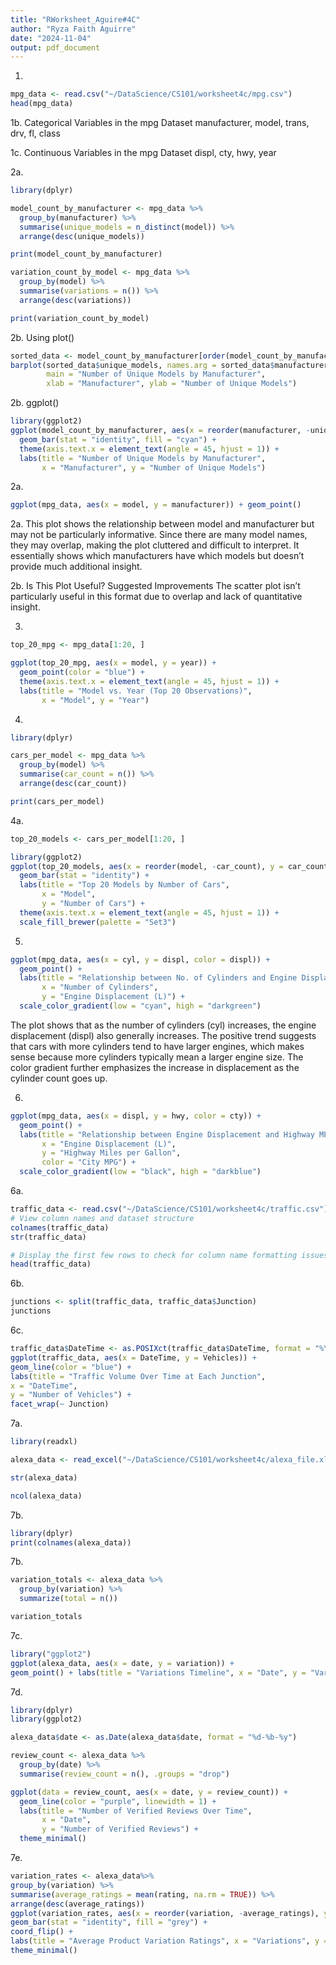 ```yaml
---
title: "RWorksheet_Aguire#4C"
author: "Ryza Faith Aguirre"
date: "2024-11-04"
output: pdf_document
---
```

1.
```r
mpg_data <- read.csv("~/DataScience/CS101/worksheet4c/mpg.csv")
head(mpg_data)
```
1b. Categorical Variables in the mpg Dataset
manufacturer, model, trans, drv, fl, class 

1c. Continuous Variables in the mpg Dataset
displ, cty, hwy, year

2a.
```r
library(dplyr)

model_count_by_manufacturer <- mpg_data %>%
  group_by(manufacturer) %>%
  summarise(unique_models = n_distinct(model)) %>%
  arrange(desc(unique_models))

print(model_count_by_manufacturer)

variation_count_by_model <- mpg_data %>%
  group_by(model) %>%
  summarise(variations = n()) %>%
  arrange(desc(variations))

print(variation_count_by_model)


```
2b. Using plot()
```r
sorted_data <- model_count_by_manufacturer[order(model_count_by_manufacturer$unique_models, decreasing = TRUE),]
barplot(sorted_data$unique_models, names.arg = sorted_data$manufacturer, las = 2, col = "cyan",
        main = "Number of Unique Models by Manufacturer",
        xlab = "Manufacturer", ylab = "Number of Unique Models")

```
2b. ggplot()
```r
library(ggplot2)
ggplot(model_count_by_manufacturer, aes(x = reorder(manufacturer, -unique_models), y = unique_models)) +
  geom_bar(stat = "identity", fill = "cyan") +
  theme(axis.text.x = element_text(angle = 45, hjust = 1)) +
  labs(title = "Number of Unique Models by Manufacturer",
       x = "Manufacturer", y = "Number of Unique Models")

```
2a.
```r
ggplot(mpg_data, aes(x = model, y = manufacturer)) + geom_point()

```
2a. This plot shows the relationship between model and manufacturer but may not be particularly informative. Since there are many model names, they may overlap, making the plot cluttered and difficult to interpret. It essentially shows which manufacturers have which models but doesn’t provide much additional insight.

2b. Is This Plot Useful? Suggested Improvements
The scatter plot isn’t particularly useful in this format due to overlap and lack of quantitative insight.

3.
```r
top_20_mpg <- mpg_data[1:20, ]

ggplot(top_20_mpg, aes(x = model, y = year)) +
  geom_point(color = "blue") +
  theme(axis.text.x = element_text(angle = 45, hjust = 1)) +
  labs(title = "Model vs. Year (Top 20 Observations)",
       x = "Model", y = "Year")

```
4.
```r
library(dplyr)

cars_per_model <- mpg_data %>%
  group_by(model) %>%
  summarise(car_count = n()) %>%
  arrange(desc(car_count))

print(cars_per_model)

```
4a.
```r
top_20_models <- cars_per_model[1:20, ]

library(ggplot2)
ggplot(top_20_models, aes(x = reorder(model, -car_count), y = car_count, fill = model)) +
  geom_bar(stat = "identity") +
  labs(title = "Top 20 Models by Number of Cars",
       x = "Model",
       y = "Number of Cars") +
  theme(axis.text.x = element_text(angle = 45, hjust = 1)) +
  scale_fill_brewer(palette = "Set3")

```
5.
```r
ggplot(mpg_data, aes(x = cyl, y = displ, color = displ)) +
  geom_point() +
  labs(title = "Relationship between No. of Cylinders and Engine Displacement",
       x = "Number of Cylinders",
       y = "Engine Displacement (L)") +
  scale_color_gradient(low = "cyan", high = "darkgreen")

```
The plot shows that as the number of cylinders (cyl) increases, the engine displacement (displ) also generally increases. The positive trend suggests that cars with more cylinders tend to have larger engines, which makes sense because more cylinders typically mean a larger engine size. The color gradient further emphasizes the increase in displacement as the cylinder count goes up.

6.
```r
ggplot(mpg_data, aes(x = displ, y = hwy, color = cty)) +
  geom_point() +
  labs(title = "Relationship between Engine Displacement and Highway MPG",
       x = "Engine Displacement (L)",
       y = "Highway Miles per Gallon",
       color = "City MPG") +
  scale_color_gradient(low = "black", high = "darkblue")

```
6a.
```r
traffic_data <- read.csv("~/DataScience/CS101/worksheet4c/traffic.csv")
# View column names and dataset structure
colnames(traffic_data)
str(traffic_data)

# Display the first few rows to check for column name formatting issues
head(traffic_data)


```
6b.
```r
junctions <- split(traffic_data, traffic_data$Junction)
junctions
```

6c.
```r
traffic_data$DateTime <- as.POSIXct(traffic_data$DateTime, format = "%Y-%m-%d %H:%M:%S")
ggplot(traffic_data, aes(x = DateTime, y = Vehicles)) +
geom_line(color = "blue") +
labs(title = "Traffic Volume Over Time at Each Junction",
x = "DateTime",
y = "Number of Vehicles") +
facet_wrap(~ Junction)

```
7a.
```r
library(readxl)

alexa_data <- read_excel("~/DataScience/CS101/worksheet4c/alexa_file.xlsx")

str(alexa_data)

```
```r
ncol(alexa_data)
```

7b.
```r
library(dplyr)
print(colnames(alexa_data))
```
7b.
```r
variation_totals <- alexa_data %>%
  group_by(variation) %>%
  summarize(total = n())

variation_totals

```
7c.
```r
library("ggplot2")
ggplot(alexa_data, aes(x = date, y = variation)) +
geom_point() + labs(title = "Variations Timeline", x = "Date", y = "Variations", color = "Verified")
```
7d.

```r
library(dplyr)
library(ggplot2)

alexa_data$date <- as.Date(alexa_data$date, format = "%d-%b-%y")

review_count <- alexa_data %>%
  group_by(date) %>%
  summarise(review_count = n(), .groups = "drop")  

ggplot(data = review_count, aes(x = date, y = review_count)) +
  geom_line(color = "purple", linewidth = 1) +
  labs(title = "Number of Verified Reviews Over Time", 
       x = "Date", 
       y = "Number of Verified Reviews") +
  theme_minimal()

```
7e.
```r
variation_rates <- alexa_data%>%
group_by(variation) %>%
summarise(average_ratings = mean(rating, na.rm = TRUE)) %>%
arrange(desc(average_ratings))
ggplot(variation_rates, aes(x = reorder(variation, -average_ratings), y = average_ratings)) +
geom_bar(stat = "identity", fill = "grey") +
coord_flip() + 
labs(title = "Average Product Variation Ratings", x = "Variations", y = "Average Rating") +
theme_minimal()

```

